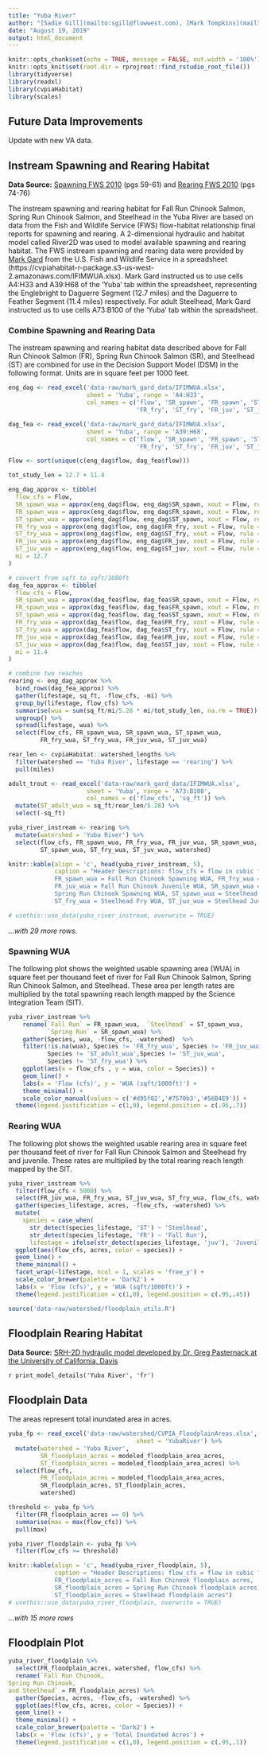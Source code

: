 ```yaml
---
title: "Yuba River"
author: "[Sadie Gill](mailto:sgill@flowwest.com), [Mark Tompkins](mailto:mtompkins@flowwest.com), [Erin Cain](mailto:ecain@flowwest.com)"
date: "August 19, 2019"
output: html_document
---
```

```r
knitr::opts_chunk$set(echo = TRUE, message = FALSE, out.width = '100%')
knitr::opts_knit$set(root.dir = rprojroot::find_rstudio_root_file())
library(tidyverse)
library(readxl)
library(cvpiaHabitat)
library(scales)
```

## Future Data Improvements
Update with new VA data. 

## Instream Spawning and Rearing Habitat
**Data Source:** [Spawning FWS 2010](https://www.fws.gov/lodi/instream-flow/Documents/Yuba%20River%20Spawning%20Final%20Report.pdf){target="_blank"} (pgs 59-61) and  [Rearing FWS 2010](https://www.fws.gov/lodi/instream-flow/Documents/Yuba%20River%20Rearing%20Final%20Report.pdf){target="_blank"} (pgs 74-76)

The instream spawning and rearing habitat for Fall Run Chinook Salmon, Spring Run Chinook Salmon, and Steelhead in the Yuba River are based on data from the Fish and Wildlife Service (FWS) flow-habitat relationship final reports for spawning and rearing. A 2-dimensional hydraulic and habitat model called River2D was used to model available spawning and rearing habitat. The FWS instream spawning and rearing data were provided by [Mark Gard](mailto:mark_gard@fws.gov) from the U.S. Fish and Wildlife Service in a spreadsheet (https://cvpiahabitat-r-package.s3-us-west-2.amazonaws.com/IFIMWUA.xlsx). Mark Gard instructed us to use cells A4:H33 and A39:H68 of the 'Yuba' tab within the spreadsheet, representing the Englebright to Daguerre Segment (12.7 miles) and the Daguerre to Feather Segment (11.4 miles) respectively. For adult Steelhead, Mark Gard instructed us to use cells A73:B100 of the 'Yuba' tab within the spreadsheet. 

### Combine Spawning and Rearing Data
The instream spawning and rearing habitat data described above for Fall Run Chinook Salmon (FR), Spring Run Chinook Salmon (SR), and Steelhead (ST) are combined for use in the Decision Support Model (DSM) in the following format. Units are in square feet per 1000 feet.
```r

eng_dag <- read_excel('data-raw/mark_gard_data/IFIMWUA.xlsx', 
                      sheet = 'Yuba', range = 'A4:H33', 
                      col_names = c('flow', 'SR_spawn', 'FR_spawn', 'ST_spawn', 
                                    'FR_fry', 'ST_fry', 'FR_juv', 'ST_juv'))

dag_fea <- read_excel('data-raw/mark_gard_data/IFIMWUA.xlsx', 
                      sheet = 'Yuba', range = 'A39:H68',
                      col_names = c('flow', 'SR_spawn', 'FR_spawn', 'ST_spawn', 
                                    'FR_fry', 'ST_fry', 'FR_juv', 'ST_juv'))

Flow <- sort(unique(c(eng_dag$flow, dag_fea$flow)))

tot_study_len = 12.7 + 11.4

eng_dag_approx <- tibble(
  flow_cfs = Flow,
  SR_spawn_wua = approx(eng_dag$flow, eng_dag$SR_spawn, xout = Flow, rule = 1:2)$y,
  FR_spawn_wua = approx(eng_dag$flow, eng_dag$FR_spawn, xout = Flow, rule = 1:2)$y,
  ST_spawn_wua = approx(eng_dag$flow, eng_dag$ST_spawn, xout = Flow, rule = 1:2)$y,
  FR_fry_wua = approx(eng_dag$flow, eng_dag$FR_fry, xout = Flow, rule = 1:2)$y,
  ST_fry_wua = approx(eng_dag$flow, eng_dag$ST_fry, xout = Flow, rule = 1:2)$y,
  FR_juv_wua = approx(eng_dag$flow, eng_dag$FR_juv, xout = Flow, rule = 1:2)$y,
  ST_juv_wua = approx(eng_dag$flow, eng_dag$ST_juv, xout = Flow, rule = 1:2)$y,
  mi = 12.7
)

# convert from sqft to sqft/1000ft
dag_fea_approx <- tibble(
  flow_cfs = Flow,
  SR_spawn_wua = approx(dag_fea$flow, dag_fea$SR_spawn, xout = Flow, rule = 2)$y,
  FR_spawn_wua = approx(dag_fea$flow, dag_fea$FR_spawn, xout = Flow, rule = 2)$y,
  ST_spawn_wua = approx(dag_fea$flow, dag_fea$ST_spawn, xout = Flow, rule = 2)$y,
  FR_fry_wua = approx(dag_fea$flow, dag_fea$FR_fry, xout = Flow, rule = 2)$y,
  ST_fry_wua = approx(dag_fea$flow, dag_fea$ST_fry, xout = Flow, rule = 2)$y,
  FR_juv_wua = approx(dag_fea$flow, dag_fea$FR_juv, xout = Flow, rule = 2)$y,
  ST_juv_wua = approx(dag_fea$flow, dag_fea$ST_juv, xout = Flow, rule = 2)$y,
  mi = 11.4
)

# combine two reaches
rearing <- eng_dag_approx %>% 
  bind_rows(dag_fea_approx) %>% 
  gather(lifestage, sq_ft, -flow_cfs, -mi) %>% 
  group_by(lifestage, flow_cfs) %>% 
  summarise(wua = sum(sq_ft/mi/5.28 * mi/tot_study_len, na.rm = TRUE)) %>% 
  ungroup() %>% 
  spread(lifestage, wua) %>% 
  select(flow_cfs, FR_spawn_wua, SR_spawn_wua, ST_spawn_wua,
         FR_fry_wua, ST_fry_wua, FR_juv_wua, ST_juv_wua)

```

```r
rear_len <- cvpiaHabitat::watershed_lengths %>% 
  filter(watershed == 'Yuba River', lifestage == 'rearing') %>% 
  pull(miles)

adult_trout <- read_excel('data-raw/mark_gard_data/IFIMWUA.xlsx', 
                      sheet = 'Yuba', range = 'A73:B100',
                      col_names = c('flow_cfs', 'sq_ft')) %>% 
  mutate(ST_adult_wua = sq_ft/rear_len/5.28) %>% 
  select(-sq_ft)

yuba_river_instream <- rearing %>% 
  mutate(watershed = 'Yuba River') %>% 
  select(flow_cfs, FR_spawn_wua, FR_fry_wua, FR_juv_wua, SR_spawn_wua,
         ST_spawn_wua, ST_fry_wua, ST_juv_wua, watershed)

knitr::kable(align = 'c', head(yuba_river_instream, 5), 
             caption = "Header Descriptions: flow_cfs = flow in cubic feet per second,
             FR_spawn_wua = Fall Run Chinook Spawning WUA, FR_fry_wua = Fall Run Chinook Fry WUA,
             FR_juv_wua = Fall Run Chinook Juvenile WUA, SR_spawn_wua = 
             Spring Run Chinook Spawning WUA, ST_spawn_wua = Steelhead Spawning WUA, 
             ST_fry_wua = Steelhead Fry WUA, ST_juv_wua = Steelhead Juvenile WUA")

# usethis::use_data(yuba_river_instream, overwrite = TRUE)
```

*...with 29 more rows.* 

### Spawning WUA    
The following plot shows the weighted usable spawning area (WUA) in square feet per thousand feet of river for Fall Run Chinook Salmon, Spring Run Chinook Salmon, and Steelhead. These area per length rates are multiplied by the total spawning reach length mapped by the Science Integration Team (SIT). 
``` r
yuba_river_instream %>% 
    rename(`Fall Run` = FR_spawn_wua,  `Steelhead` = ST_spawn_wua, 
           `Spring Run` = SR_spawn_wua) %>% 
    gather(Species, wua, -flow_cfs, -watershed)  %>% 
    filter(!is.na(wua), Species != 'FR_fry_wua', Species != 'FR_juv_wua',
           Species != 'ST_adult_wua',Species != 'ST_juv_wua',
           Species != 'ST_fry_wua') %>% 
    ggplot(aes(x = flow_cfs , y = wua, color = Species)) +
    geom_line() +
    labs(x = 'Flow (cfs)', y = 'WUA (sqft/1000ft)') +
    theme_minimal() + 
    scale_color_manual(values = c('#d95f02','#7570b3','#56B4E9')) +
  theme(legend.justification = c(1,0), legend.position = c(.95,.7))
```

### Rearing WUA   
The following plot shows the weighted usable rearing area in square feet per thousand feet of river for Fall Run Chinook Salmon and Steelhead fry and juvenile. These rates are multiplied by the total rearing reach length mapped by the SIT. 
``` r
yuba_river_instream %>% 
  filter(flow_cfs < 5000) %>% 
  select(FR_juv_wua, FR_fry_wua, ST_juv_wua, ST_fry_wua, flow_cfs, watershed) %>%
  gather(species_lifestage, acres, -flow_cfs, -watershed) %>% 
  mutate(
    species = case_when( 
      str_detect(species_lifestage, 'ST') ~ 'Steelhead', 
      str_detect(species_lifestage, 'FR') ~ 'Fall Run'),
      lifestage = ifelse(str_detect(species_lifestage, 'juv'), 'Juvenile', 'Fry')) %>% 
  ggplot(aes(flow_cfs, acres, color = species)) +
  geom_line() +
  theme_minimal() +
  facet_wrap(~lifestage, ncol = 1, scales = 'free_y') +
  scale_color_brewer(palette = 'Dark2') +
  labs(x = 'Flow (cfs)', y = 'WUA (sqft/1000ft)') + 
  theme(legend.justification = c(1,0), legend.position = c(.95,.45))
```

```r
source('data-raw/watershed/floodplain_utils.R')
```

## Floodplain Rearing Habitat 
**Data Source:** [SRH-2D hydraulic model developed by Dr. Greg Pasternack at the University of California, Davis](https://s3-us-west-2.amazonaws.com/cvpiahabitat-r-package/cvpia-sit-model-inputs/CVPIA_Annual_Progress_Report_Fiscal_Year_2014_Yuba_SRH2D_Page18.pdf){target="_blank"}

`r print_model_details('Yuba River', 'fr')`

## Floodplain Data
The areas represent total inundated area in acres.    
```r
yuba_fp <- read_excel('data-raw/watershed/CVPIA_FloodplainAreas.xlsx',
                                    sheet = 'YubaRiver') %>%
  mutate(watershed = 'Yuba River',
         SR_floodplain_acres = modeled_floodplain_area_acres,
         ST_floodplain_acres = modeled_floodplain_area_acres) %>%
  select(flow_cfs,
         FR_floodplain_acres = modeled_floodplain_area_acres,
         SR_floodplain_acres, ST_floodplain_acres,
         watershed)

threshold <- yuba_fp %>% 
  filter(FR_floodplain_acres == 0) %>% 
  summarise(max = max(flow_cfs)) %>% 
  pull(max)

yuba_river_floodplain <- yuba_fp %>% 
  filter(flow_cfs >= threshold)

knitr::kable(align = 'c', head(yuba_river_floodplain, 5), 
             caption = "Header Descriptions: flow_cfs = flow in cubic feet per second,
             FR_floodplain_acres = Fall Run Chinook floodplain acres, 
             SR_floodplain_acres = Spring Run Chinook floodplain acres, 
             ST_floodplain_acres = Steelhead floodplain acres")
# usethis::use_data(yuba_river_floodplain, overwrite = TRUE)
```

*...with 15 more rows*

## Floodplain Plot
```r
yuba_river_floodplain %>% 
  select(FR_floodplain_acres, watershed, flow_cfs) %>%
  rename(`Fall Run Chinook, 
Spring Run Chinook,
and Steelhead` = FR_floodplain_acres) %>% 
  gather(Species, acres, -flow_cfs, -watershed) %>% 
  ggplot(aes(flow_cfs, acres, color = Species)) +
  geom_line() +
  theme_minimal() +
  scale_color_brewer(palette = 'Dark2') +
  labs(x = 'Flow (cfs)', y = 'Total Inundated Acres') +
  theme(legend.justification = c(1,0), legend.position = c(.95,.1))
```

